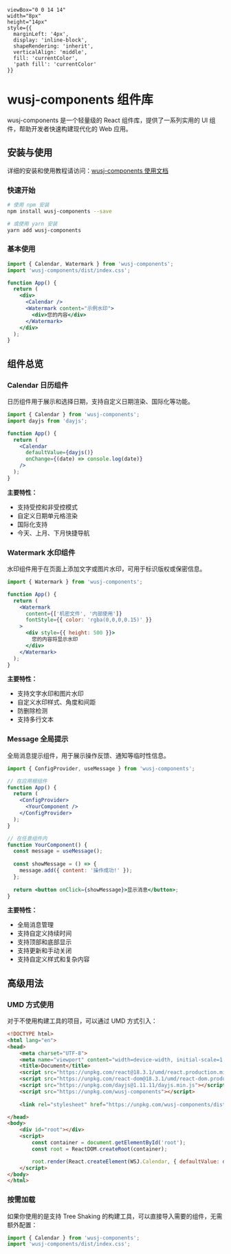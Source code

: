 
    viewBox="0 0 14 14" 
    width="8px" 
    height="14px" 
    style={{ 
      marginLeft: '4px',
      display: 'inline-block',
      shapeRendering: 'inherit',
      verticalAlign: 'middle',
      fill: 'currentColor',
      'path fill': 'currentColor'
    }}
>
  <path d="m11.1 7.35-5.5 5.5a.5.5 0 0 1-.7-.7L10.04 7 4.9 1.85a.5.5 0 1 1 .7-.7l5.5 5.5c.2.2.2.5 0 .7Z" />
</svg>

<Meta title="wusj-components 简介" />

# wusj-components 组件库

wusj-components 是一个轻量级的 React 组件库，提供了一系列实用的 UI 组件，帮助开发者快速构建现代化的 Web 应用。

## 安装与使用

详细的安装和使用教程请访问：[wusj-components 使用文档](http://8.138.217.246/wusj-components/)

### 快速开始

```bash
# 使用 npm 安装
npm install wusj-components --save

# 或使用 yarn 安装
yarn add wusj-components
```

### 基本使用

```jsx
import { Calendar, Watermark } from 'wusj-components';
import 'wusj-components/dist/index.css';

function App() {
  return (
    <div>
      <Calendar />
      <Watermark content="示例水印">
        <div>您的内容</div>
      </Watermark>
    </div>
  );
}
```

## 组件总览

### Calendar 日历组件

日历组件用于展示和选择日期，支持自定义日期渲染、国际化等功能。

```jsx
import { Calendar } from 'wusj-components';
import dayjs from 'dayjs';

function App() {
  return (
    <Calendar 
      defaultValue={dayjs()} 
      onChange={(date) => console.log(date)} 
    />
  );
}
```

**主要特性：**

- 支持受控和非受控模式
- 自定义日期单元格渲染
- 国际化支持
- 今天、上月、下月快捷导航

### Watermark 水印组件

水印组件用于在页面上添加文字或图片水印，可用于标识版权或保密信息。

```jsx
import { Watermark } from 'wusj-components';

function App() {
  return (
    <Watermark 
      content={['机密文件', '内部使用']} 
      fontStyle={{ color: 'rgba(0,0,0,0.15)' }}
    >
      <div style={{ height: 500 }}>
        您的内容将显示水印
      </div>
    </Watermark>
  );
}
```

**主要特性：**

- 支持文字水印和图片水印
- 自定义水印样式、角度和间距
- 防删除检测
- 支持多行文本

### Message 全局提示

全局消息提示组件，用于展示操作反馈、通知等临时性信息。

```jsx
import { ConfigProvider, useMessage } from 'wusj-components';

// 在应用根组件
function App() {
  return (
    <ConfigProvider>
      <YourComponent />
    </ConfigProvider>
  );
}

// 在任意组件内
function YourComponent() {
  const message = useMessage();
  
  const showMessage = () => {
    message.add({ content: '操作成功!' });
  };
  
  return <button onClick={showMessage}>显示消息</button>;
}
```

**主要特性：**

- 全局消息管理
- 支持自定义持续时间
- 支持顶部和底部显示
- 支持更新和手动关闭
- 支持自定义样式和复杂内容

## 高级用法

### UMD 方式使用

对于不使用构建工具的项目，可以通过 UMD 方式引入：

```html
<!DOCTYPE html>
<html lang="en">
<head>
    <meta charset="UTF-8">
    <meta name="viewport" content="width=device-width, initial-scale=1.0">
    <title>Document</title>
    <script src="https://unpkg.com/react@18.3.1/umd/react.production.min.js"></script>
    <script src="https://unpkg.com/react-dom@18.3.1/umd/react-dom.production.min.js"></script>
    <script src="https://unpkg.com/dayjs@1.11.11/dayjs.min.js"></script>
    <script src="https://unpkg.com/wusj-components"></script>
    
    <link rel="stylesheet" href="https://unpkg.com/wusj-components/dist/index.css" />

</head>
<body>
    <div id="root"></div>
    <script>
        const container = document.getElementById('root');
        const root = ReactDOM.createRoot(container);

        root.render(React.createElement(WSJ.Calendar, { defaultValue: dayjs('2024-07-01') }));
    </script>
</body>
</html>
```

### 按需加载

如果你使用的是支持 Tree Shaking 的构建工具，可以直接导入需要的组件，无需额外配置：

```jsx
import { Calendar } from 'wusj-components';
import 'wusj-components/dist/index.css';
```


